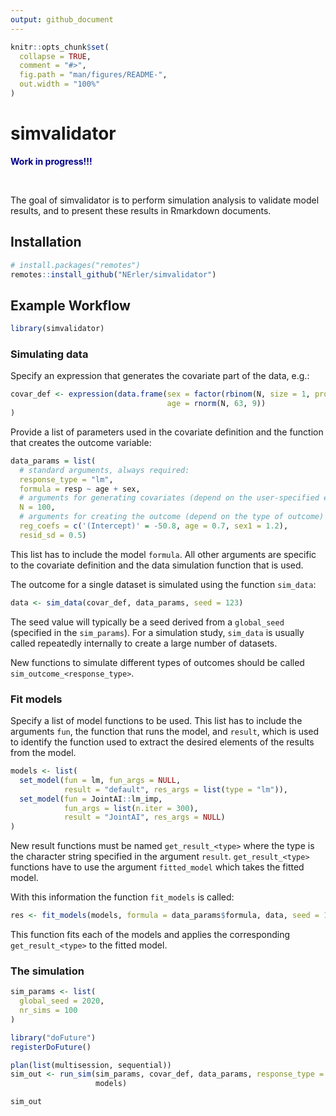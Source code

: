 ```yaml
---
output: github_document
---
```


<!-- README.md is generated from README.Rmd. Please edit that file -->

```r
knitr::opts_chunk$set(
  collapse = TRUE,
  comment = "#>",
  fig.path = "man/figures/README-",
  out.width = "100%"
)
```

# simvalidator

<!-- badges: start -->
<!-- badges: end -->

<div style = "color:darkblue";><strong>Work in progress!!!</strong></div>

<br>

The goal of simvalidator is to perform simulation analysis to validate model
results, and to present these results in Rmarkdown documents.

## Installation

``` r
# install.packages("remotes")
remotes::install_github("NErler/simvalidator")
```

## Example Workflow
```r
library(simvalidator)
```

### Simulating data
Specify an expression that generates the covariate part of the data, e.g.:
```r
covar_def <- expression(data.frame(sex = factor(rbinom(N, size = 1, prob = 0.5)),
                                   age = rnorm(N, 63, 9))
)
```

Provide a list of parameters used in the covariate definition and the 
function that creates the outcome variable:
```r
data_params = list(
  # standard arguments, always required:
  response_type = "lm",
  formula = resp ~ age + sex,
  # arguments for generating covariates (depend on the user-specified expression)
  N = 100,
  # arguments for creating the outcome (depend on the type of outcome)
  reg_coefs = c('(Intercept)' = -50.8, age = 0.7, sex1 = 1.2),
  resid_sd = 0.5)
```
This list has to include the model `formula`.
All other arguments are specific to the covariate definition and the data 
simulation function that is used.


The outcome for a single dataset is simulated using the function `sim_data`:
```r
data <- sim_data(covar_def, data_params, seed = 123)
```
The seed value will typically be a seed derived from a `global_seed` (specified
in the `sim_params`). 
For a simulation study, `sim_data` is usually called repeatedly internally to 
create a large number of datasets.

New functions to simulate different types of outcomes should be called 
`sim_outcome_<response_type>`.

### Fit models
Specify a list of model functions to be used. This list has to include the
arguments `fun`, the function that runs the model, and `result`, which is used
to identify the function used to extract the desired elements of the results
from the model.
```r
models <- list(
  set_model(fun = lm, fun_args = NULL,
            result = "default", res_args = list(type = "lm")),
  set_model(fun = JointAI::lm_imp,
            fun_args = list(n.iter = 300),
            result = "JointAI", res_args = NULL)
)
```
New result functions must be named `get_result_<type>` where the type is the 
character string specified in the argument `result`.
`get_result_<type>` functions have to use the argument `fitted_model` which
takes the fitted model.


With this information the function `fit_models` is called:
```r
res <- fit_models(models, formula = data_params$formula, data, seed = 123)
```
This function fits each of the models and applies the corresponding
`get_result_<type>` to the fitted model.


### The simulation
```r
sim_params <- list(
  global_seed = 2020,
  nr_sims = 100
)
```

```r
library("doFuture")
registerDoFuture()

plan(list(multisession, sequential))
sim_out <- run_sim(sim_params, covar_def, data_params, response_type = "lm",
                   models)

sim_out
```

